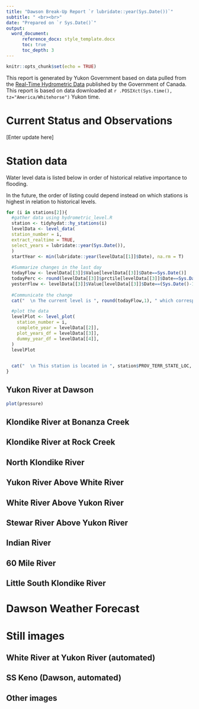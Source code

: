 ```yaml
---
title: "Dawson Break-Up Report `r lubridate::year(Sys.Date())`"
subtitle: " <br><br>"
date: "Prepared on `r Sys.Date()`"
output: 
  word_document:
      reference_docx: style_template.docx
      toc: true
      toc_depth: 3
---
```


```r
knitr::opts_chunk$set(echo = TRUE)
```
This report is generated by Yukon Government based on data pulled from the [Real-Time Hydrometric Data](https://wateroffice.ec.gc.ca/mainmenu/real_time_data_index_e.html) published by the Government of Canada. This report is based on data downloaded at `r .POSIXct(Sys.time(), tz="America/Whitehorse")` Yukon time.

\newpage

# Current Status and Observations

[Enter update here]

\newpage



# Station data

Water level data is listed below in order of historical relative importance to flooding.

In the future, the order of listing could depend instead on which stations is highest in relation to historical levels.

```r
for (i in stations[2]){
  #gather data using hydrometric_level.R
  station <- tidyhydat::hy_stations(i)
  levelData <- level_data(
  station_number = i,
  extract_realtime = TRUE, 
  select_years = lubridate::year(Sys.Date()), 
  )
  startYear <- min(lubridate::year(levelData[[1]]$Date), na.rm = T)
  
  #Summarize changes in the last day
  todayFlow <- levelData[[3]]$Value[levelData[[3]]$Date==Sys.Date()]
  todayPerc <- round(levelData[[3]]$prctile[levelData[[3]]$Date==Sys.Date()],2)
  yesterFlow <- levelData[[3]]$Value[levelData[[3]]$Date==(Sys.Date()-1)]
  
  #Communicate the change
  cat("  \n The current level is ", round(todayFlow,1), " which corresponds to the ", todayPerc, " percentile of historic levels for this station.  Since yesterday, the level has ", ifelse(todayFlow<yesterFlow, "decreased", "increased"), " by ", round(abs(todayFlow-yesterFlow), 1), ".")

  #plot the data
  levelPlot <- level_plot(
    station_number = i,
    complete_year = levelData[[2]],
  	plot_years_df = levelData[[3]],
  	dummy_year_df = levelData[[4]],
  )
  levelPlot
  

  cat("  \n This station is located in ", station$PROV_TERR_STATE_LOC, " at longitude ", round(station$LONGITUDE, 2), ", latitude ", round(station$LATITUDE,2), ". Data collection began in ", startYear, " and the historic data are ", spatstat.utils::percentage(sum(stats::complete.cases(levelData[[1]]))/nrow(levelData[[1]])), " complete.")
}
```

## Yukon River at Dawson



```r
plot(pressure)
```

## Klondike River at Bonanza Creek

## Klondike River at Rock Creek

## North Klondike River

## Yukon River Above White River

## White River Above Yukon River

## Stewar River Above Yukon River

## Indian River

## 60 Mile River

## Little South Klondike River

# Dawson Weather Forecast

# Still images

## White River at Yukon River (automated)
## SS Keno (Dawson, automated) 

## Other images
